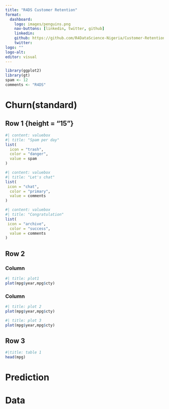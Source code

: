 ```yaml
---
title: "R4DS Customer Retention"
format: 
  dashboard:
    logo: images/penguins.png
    nav-buttons: [linkedin, twitter, github]
    linkedin:
    github: https://github.com/R4DataScience-Nigeria/Customer-Retention-Analysis.git
    twitter:
logo: ""
logo-alt: 
editor: visual
---
```



```r
library(ggplot2)
library(gt)
spam <- 12
comments <- "R4DS"
```


# Churn(standard)

## Row 1 {height = "15"}

```r
#| content: valuebox
#| title: "Spam per day"
list(
  icon = "trash",
  color = "danger",
  value = spam
)
```

```r
#| content: valuebox
#| title: "Let's chat"
list(
 icon = "chat",
  color = "primary",
  value = comments
)
```

```r
#| content: valuebox
#| title: "Congratulation"
list(
 icon = "archive",
  color = "success",
  value = comments
)
```
## Row 2 

### Column {width=60%}
```r
#| title: plot1
plot(mpg$year,mpg$cty)
```

### Column {width=40%}
```r
#| title: plot 2
plot(mpg$year,mpg$cty)
```

```r
#| title: plot 3
plot(mpg$year,mpg$cty)
```
## Row 3

```r
#|title: table 1
head(mpg)
```


# Prediction

# Data